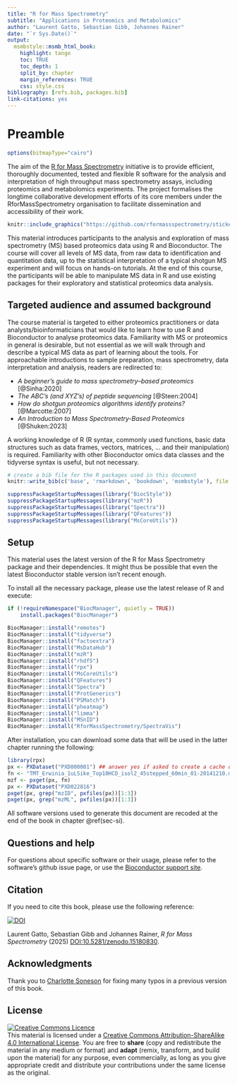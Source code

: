 ```yaml
---
title: "R for Mass Spectrometry"
subtitle: "Applications in Proteomics and Metabolomics"
author: "Laurent Gatto, Sebastian Gibb, Johannes Rainer"
date: "`r Sys.Date()`"
output:
  msmbstyle::msmb_html_book:
    highlight: tango
    toc: TRUE
    toc_depth: 1
    split_by: chapter
    margin_references: TRUE
    css: style.css
bibliography: [refs.bib, packages.bib]
link-citations: yes
---
```


# Preamble

```r
options(bitmapType="cairo")

```

The aim of the [R for Mass
Spectrometry](https://www.rformassspectrometry.org/) initiative is to
provide efficient, thoroughly documented, tested and flexible R
software for the analysis and interpretation of high throughput mass
spectrometry assays, including proteomics and metabolomics
experiments. The project formalises the longtime collaborative
development efforts of its core members under the RforMassSpectrometry
organisation to facilitate dissemination and accessibility of their
work.

```r
knitr::include_graphics("https://github.com/rformassspectrometry/stickers/raw/master/sticker/RforMassSpectrometry.png")
```

This material introduces participants to the analysis and exploration
of mass spectrometry (MS) based proteomics data using R and
Bioconductor. The course will cover all levels of MS data, from raw
data to identification and quantitation data, up to the statistical
interpretation of a typical shotgun MS experiment and will focus on
hands-on tutorials. At the end of this course, the participants will
be able to manipulate MS data in R and use existing packages for their
exploratory and statistical proteomics data analysis.

## Targeted audience and assumed background

The course material is targeted to either proteomics practitioners or
data analysts/bioinformaticians that would like to learn how to use R
and Bioconductor to analyse proteomics data. Familiarity with MS or
proteomics in general is desirable, but not essential as we will walk
through and describe a typical MS data as part of learning about the
tools. For approachable introductions to sample preparation, mass
spectrometry, data interpretation and analysis, readers are redirected
to:

- *A beginner's guide to mass spectrometry–based proteomics* [@Sinha:2020]
- *The ABC's (and XYZ's) of peptide sequencing* [@Steen:2004]
- *How do shotgun proteomics algorithms identify proteins?* [@Marcotte:2007]
- *An Introduction to Mass Spectrometry-Based Proteomics* [@Shuken:2023]

A working knowledge of R (R syntax, commonly used functions, basic
data structures such as data frames, vectors, matrices, ... and their
manipulation) is required. Familiarity with other Bioconductor omics
data classes and the tidyverse syntax is useful, but not necessary.


```r
# create a bib file for the R packages used in this document
knitr::write_bib(c('base', 'rmarkdown', 'bookdown', 'msmbstyle'), file = 'skeleton.bib')
```

```r
suppressPackageStartupMessages(library("BiocStyle"))
suppressPackageStartupMessages(library("mzR"))
suppressPackageStartupMessages(library("Spectra"))
suppressPackageStartupMessages(library("QFeatures"))
suppressPackageStartupMessages(library("MsCoreUtils"))
```

## Setup

This material uses the latest version of the R for Mass Spectrometry
package and their dependencies. It might thus be possible that even
the latest Bioconductor stable version isn't recent enough.

To install all the necessary package, please use the latest release of
R and execute:

```r
if (!requireNamespace("BiocManager", quietly = TRUE))
    install.packages("BiocManager")

BiocManager::install("remotes")
BiocManager::install("tidyverse")
BiocManager::install("factoextra")
BiocManager::install("MsDataHub")
BiocManager::install("mzR")
BiocManager::install("rhdf5")
BiocManager::install("rpx")
BiocManager::install("MsCoreUtils")
BiocManager::install("QFeatures")
BiocManager::install("Spectra")
BiocManager::install("ProtGenerics")
BiocManager::install("PSMatch")
BiocManager::install("pheatmap")
BiocManager::install("limma")
BiocManager::install("MSnID")
BiocManager::install("RforMassSpectrometry/SpectraVis")
```

After installation, you can download some data that will be used in
the latter chapter running the following:

```r
library(rpx)
px <- PXDataset("PXD000001") ## answer yes if asked to create a cache directory
fn <- "TMT_Erwinia_1uLSike_Top10HCD_isol2_45stepped_60min_01-20141210.mzML"
mzf <- pxget(px, fn)
px <- PXDataset("PXD022816")
pxget(px, grep("mzID", pxfiles(px))[1:3])
pxget(px, grep("mzML", pxfiles(px))[1:3])
```


All software versions used to generate this document are recoded at
the end of the book in chapter \@ref(sec-si).

## Questions and help

For questions about specific software or their usage, please refer to
the software's github issue page, or use the [Bioconductor support
site](http://support.bioconductor.org/).

## Citation

If you need to cite this book, please use the following reference:

[![DOI](https://zenodo.org/badge/349528091.svg)](https://doi.org/10.5281/zenodo.15180829)

Laurent Gatto, Sebastian Gibb and Johannes Rainer, *R for Mass
Spectrometry* (2025)
[DOI:10.5281/zenodo.15180830](https://doi.org/10.5281/zenodo.15180829).

## Acknowledgments

Thank you to [Charlotte Soneson](https://github.com/csoneson) for
fixing many typos in a previous version of this book.

## License

<a rel="license"
href="http://creativecommons.org/licenses/by-sa/4.0/"><img
alt="Creative Commons Licence" style="border-width:0"
src="https://i.creativecommons.org/l/by-sa/4.0/88x31.png" /></a><br
/>This material is licensed under a <a rel="license"
href="http://creativecommons.org/licenses/by-sa/4.0/">Creative Commons
Attribution-ShareAlike 4.0 International License</a>. You are free to
**share** (copy and redistribute the material in any medium or format)
and **adapt** (remix, transform, and build upon the material) for any
purpose, even commercially, as long as you give appropriate credit and
distribute your contributions under the same license as the original.